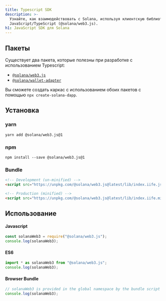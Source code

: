 ```yaml
---
title: Typescript SDK
description: >-
  Узнайте, как взаимодействовать с Solana, используя клиентскую библиотеку
  JavaScript/TypeScript (@solana/web3.js).
h1: JavaScript SDK для Solana
---
```


## Пакеты

Существует два пакета, которые полезны при разработке с использованием
Typescript:

- [`@solana/web3.js`](https://www.npmjs.com/package/@solana/web3.js)
- [`@solana/wallet-adapter`](https://github.com/anza-xyz/wallet-adapter)

Вы сможете создать каркас с использованием обоих пакетов с помощью
`npx create-solana-dapp`.

## Установка

### yarn

```shell title="Terminal"
yarn add @solana/web3.js@1
```

### npm

```shell title="Terminal"
npm install --save @solana/web3.js@1
```

### Bundle

```html title="index.html"
<!-- Development (un-minified) -->
<script src="https://unpkg.com/@solana/web3.js@latest/lib/index.iife.js"></script>

<!-- Production (minified) -->
<script src="https://unpkg.com/@solana/web3.js@latest/lib/index.iife.min.js"></script>
```

## Использование

#### Javascript

```javascript
const solanaWeb3 = require("@solana/web3.js");
console.log(solanaWeb3);
```

#### ES6

```javascript
import * as solanaWeb3 from "@solana/web3.js";
console.log(solanaWeb3);
```

#### Browser Bundle

```javascript
// solanaWeb3 is provided in the global namespace by the bundle script
console.log(solanaWeb3);
```
